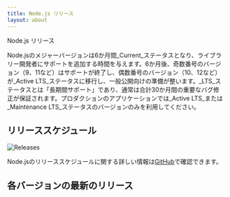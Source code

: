 ```yaml
---
title: Node.js リリース
layout: about
---
```


Node.js リリース

Node.jsのメジャーバージョンは6か月間\_Current\_ステータスとなり、ライブラリー開発者にサポートを追加する時間を与えます。6か月後、奇数番号のバージョン（9、11など）はサポートが終了し、偶数番号のバージョン（10、12など）が\_Active LTS\_ステータスに移行し、一般公開向けの準備が整います。\_LTS\_ステータスとは「長期間サポート」であり、通常は合計30か月間の重要なバグ修正が保証されます。プロダクションのアプリケーションでは\_Active LTS\_または\_Maintenance LTS\_ステータスのバージョンのみを利用してください。

## リリーススケジュール

![Releases](https://raw.githubusercontent.com/nodejs/Release/main/schedule.svg?sanitize=true)

Node.jsのリリーススケジュールに関する詳しい情報は[GitHub](https://github.com/nodejs/release#release-schedule)で確認できます。

## 各バージョンの最新のリリース

<DownloadReleasesTable />
